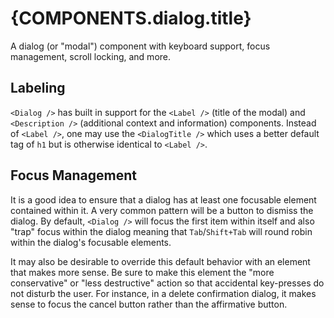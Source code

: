 

# {COMPONENTS.dialog.title}

A dialog (or "modal") component with keyboard support, focus management, scroll locking, and more.

<RunningShowcase source={ProcessedBasicExample} class={COMPONENTS.dialog.color}>
  <DialogBasicExample />
</RunningShowcase>

## Labeling

`<Dialog />` has built in support for the `<Label />` (title of the modal) and `<Description />`
(additional context and information) components. Instead of `<Label />`, one may use the
`<DialogTitle />` which uses a better default tag of `h1` but is otherwise identical to `<Label />`.

<CodeSampleShowcase source={ProcessedWithCustomLabelExample} />

## Focus Management

It is a good idea to ensure that a dialog has at least one focusable element contained within it. A
very common pattern will be a button to dismiss the dialog. By default, `<Dialog />` will focus the
first item within itself and also "trap" focus within the dialog meaning that `Tab`/`Shift+Tab` will
round robin within the dialog's focusable elements.

It may also be desirable to override this default behavior with an element that makes more sense. Be
sure to make this element the "more conservative" or "less destructive" action so that accidental
key-presses do not disturb the user. For instance, in a delete confirmation dialog, it makes sense
to focus the cancel button rather than the affirmative button.

<CodeSampleShowcase source={ProcessedWithConfirmation} />

<ComponentAPIExplorer components={DialogComponentDocumentation} />
